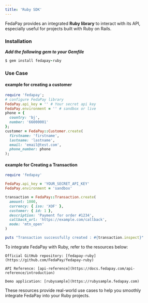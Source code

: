 ```yaml
---
title: 'Ruby SDK'
---
```


FedaPay provides an integrated **Ruby library** to interact with its API, especially useful for projects built with Ruby on Rails.

### Installation

***Add the following gem to your Gemfile***

```ruby
$ gem install fedapay-ruby
```

### Use Case

#### example for creating a customer

```ruby
require 'fedapay';
# configure FedaPay library
FedaPay.api_key = '' # Your secret api key
FedaPay.environment = '' # sandbox or live
phone = {
  country: 'bj',
  number: '66000001'
};
customer = FedaPay::Customer.create(
  firstname: 'firstname',
  lastname: 'lastname',
  email: 'email@test.com',
  phone_number: phone
);
```

#### example for Creating a Transaction

```ruby
require 'fedapay'

FedaPay.api_key = 'YOUR_SECRET_API_KEY'
FedaPay.environment = 'sandbox'

transaction = FedaPay::Transaction.create(
  amount: 1000,
  currency: { iso: 'XOF' },
  customer: { id: 1 },
  description: 'Payment for order #1234',
  callback_url: 'https://example.com/callback',
  mode: 'mtn_open'
)

puts "Transaction successfully created : #{transaction.inspect}"
```

<Note>
To integrate FedaPay with Ruby, refer to the resources below:
  
    Official GitHub repository: [fedapay-ruby](https://github.com/FedaPay/fedapay-ruby)

    API Reference: [api-reference](https://docs.fedapay.com/api-reference/introduction)

    Demo application: [rubysample](https://rubysample.fedapay.com)

These resources provide real-world use cases to help you smoothly integrate FedaPay into your Ruby projects.
</Note>